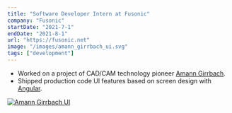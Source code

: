 ```yaml
---
title: "Software Developer Intern at Fusonic"
company: "Fusonic"
startDate: "2021-7-1"
endDate: "2021-8-1"
url: "https://fusonic.net"
image: "/images/amann_girrbach_ui.svg"
tags: ["development"]
---
```


- Worked on a project of CAD/CAM technology pioneer [Amann Girrbach](https://amanngirrbach.com).
- Shipped production code UI features based on screen design with [Angular](https://angular.io/).

[![Amann Girrbach UI](https://www.fusonic.net/uploads/media/1500x/02/532-Labordetails.svg?v=1-0)](https://www.fusonic.net/de/work/digitale-transformation-einer-ganzen-branche)